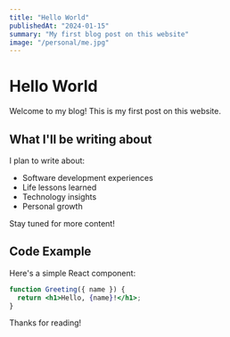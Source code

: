 ```yaml
---
title: "Hello World"
publishedAt: "2024-01-15"
summary: "My first blog post on this website"
image: "/personal/me.jpg"
---
```


# Hello World

Welcome to my blog! This is my first post on this website.

## What I'll be writing about

I plan to write about:

- Software development experiences
- Life lessons learned
- Technology insights
- Personal growth

Stay tuned for more content!

## Code Example

Here's a simple React component:

```jsx
function Greeting({ name }) {
  return <h1>Hello, {name}!</h1>;
}
```

Thanks for reading! 